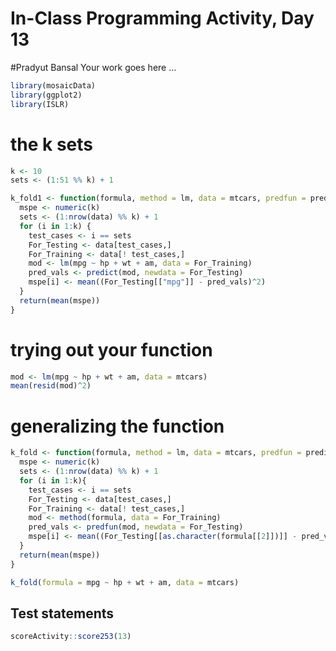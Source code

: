 # In-Class Programming Activity, Day 13
#Pradyut Bansal 
Your work goes here ...

```r

library(mosaicData)
library(ggplot2)
library(ISLR)

```

# the k sets

```r
k <- 10
sets <- (1:51 %% k) + 1
```

```r
k_fold1 <- function(formula, method = lm, data = mtcars, predfun = predict, k=10){
  mspe <- numeric(k)
  sets <- (1:nrow(data) %% k) + 1
  for (i in 1:k) {
    test_cases <- i == sets
    For_Testing <- data[test_cases,]
    For_Training <- data[! test_cases,]
    mod <- lm(mpg ~ hp + wt + am, data = For_Training)
    pred_vals <- predict(mod, newdata = For_Testing)
    mspe[i] <- mean((For_Testing[["mpg"]] - pred_vals)^2)
  }
  return(mean(mspe))
}
```

# trying out your function

```r
mod <- lm(mpg ~ hp + wt + am, data = mtcars)
mean(resid(mod)^2)
```

# generalizing the function

```r
k_fold <- function(formula, method = lm, data = mtcars, predfun = predict, k = 10) {
  mspe <- numeric(k)
  sets <- (1:nrow(data) %% k) + 1
  for (i in 1:k){
    test_cases <- i == sets
    For_Testing <- data[test_cases,]
    For_Training <- data[! test_cases,]
    mod <- method(formula, data = For_Training)
    pred_vals <- predfun(mod, newdata = For_Testing)
    mspe[i] <- mean((For_Testing[[as.character(formula[[2]])]] - pred_vals)^2)
  }
  return(mean(mspe))
}
```

```r
k_fold(formula = mpg ~ hp + wt + am, data = mtcars)
```


## Test statements

```r
scoreActivity::score253(13)
```